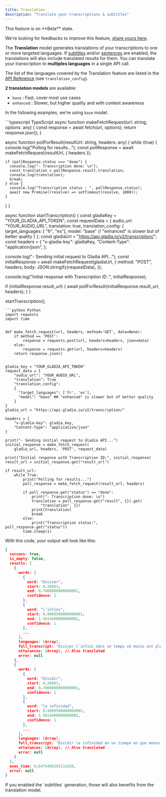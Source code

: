 ```yaml
---
title: Translation
description: "Translate your transcriptions & subtitles"
---
```


<Note>
This feature is on **Beta** state.

We're looking for feedbacks to improve this feature, [share yours here](https://gladiaio.typeform.com/feedback?typeform-source=app.gladia.io).
</Note>


The **Translation** model generates translations of your transcriptions to one or more targeted languages. If [subtitles](/chapters/speech-to-text-api/pages/speech-recognition#export-srt-or-vtt-caption-files) and/or [sentences](/chapters/speech-to-text-api/pages/speech-recognition#sentences) are enabled, the translations will also include translated results for them.
You can translate your transcription to **multiples languages** in a single API call.
 
The list of the languages covered by the Translation feature are listed in the [API Reference](/api-reference/api-v2/Transcription/post-v2transcription/) (see `translation_config`).

**2 translation models** are available:

- `base` : Fast, cover most use cases
- `enhanced` : Slower, but higher quality and with context awareness

In the following examples, we're using `base` model.

<CodeGroup>
```typescript TypeScript
async function makeFetchRequest(url: string, options: any) {
  const response = await fetch(url, options);
  return response.json();
}

async function pollForResult(resultUrl: string, headers: any) {
  while (true) {
    console.log("Polling for results...");
    const pollResponse = await makeFetchRequest(resultUrl, { headers });

    if (pollResponse.status === "done") {
      console.log("- Transcription done: \n");
      const translation = pollResponse.result.translation;
      console.log(translation);
      break;
    } else {
      console.log("Transcription status : ", pollResponse.status);
      await new Promise((resolve) => setTimeout(resolve, 1000));
    }
  }
}

async function startTranscription() {
  const gladiaKey = "YOUR_GLADIA_API_TOKEN";
  const requestData = {
    audio_url:
      "YOUR_AUDIO_URL",
    translation: true,
    translation_config: {
      target_languages: [ "fr", "es"],
      model: "base" // "enhanced" is slower but of better quality
    }
  };
  const gladiaUrl = "https://api.gladia.io/v2/transcription/";
  const headers = {
    "x-gladia-key": gladiaKey,
    "Content-Type": "application/json",
  };

  console.log("- Sending initial request to Gladia API...");
  const initialResponse = await makeFetchRequest(gladiaUrl, {
    method: "POST",
    headers,
    body: JSON.stringify(requestData),
  });

  console.log("Initial response with Transcription ID :", initialResponse);

  if (initialResponse.result_url) {
    await pollForResult(initialResponse.result_url, headers);
  }
}

startTranscription();
```
```python Python
import requests
import time


def make_fetch_request(url, headers, method='GET', data=None):
    if method == 'POST':
        response = requests.post(url, headers=headers, json=data)
    else:
        response = requests.get(url, headers=headers)
    return response.json()


gladia_key = "YOUR_GLADIA_API_TOKEN"
request_data = {
    "audio_url": "YOUR_AUDIO_URL",
    "translation": True
    "translation_config":
    {
      "target_languages": ['fr', 'es'],
      "model": "base" ## "enhanced" is slower but of better quality
    }
}
gladia_url = "https://api.gladia.io/v2/transcription/"

headers = {
    "x-gladia-key": gladia_key,
    "Content-Type": "application/json"
}

print("- Sending initial request to Gladia API...")
initial_response = make_fetch_request(
    gladia_url, headers, 'POST', request_data)

print("Initial response with Transcription ID:", initial_response)
result_url = initial_response.get("result_url")

if result_url:
    while True:
        print("Polling for results...")
        poll_response = make_fetch_request(result_url, headers)

        if poll_response.get("status") == "done":
            print("- Transcription done: \n")
            translation = poll_response.get("result", {}).get(
                "translation", {})
            print(translation)
            break
        else:
            print("Transcription status:", poll_response.get("status"))
        time.sleep(1)
```
</CodeGroup>

With this code, your output will look like this:

```json
{
  success: true,
  is_empty: false,
  results: [
    {
      words: [
        {
          word: "Diviser",
          start: 0.20043,
          end: 0.7008000000000001,
          confidence: 1
        },
        {
          word: "l'infini",
          start: 0.9009500000000001,
          end: 1.5614400000000002,
          confidence: 1
        },
        ...
      ],
      languages: [Array],
      full_transcript: "Diviser l'infini dans un temps où moins est plus...",
      utterances: [Array], // Also translated
      error: null
    },
    {
      words: [
        {
          word: "Dividir",
          start: 0.20043,
          end: 0.7008000000000001,
          confidence: 1
        },
        {
          word: "la infinidad",
          start: 0.9009500000000001,
          end: 1.5614400000000002,
          confidence: 1
        },
        ...
      ],
      languages: [Array],
      full_transcript: "Dividir la infinidad en un tiempo en que menos es más, donde demasiado nunca es suficiente...",
      utterances: [Array], // Also translated
      error: null
    }
  ],
  exec_time: 0.6475496292114258,
  error: null
}
```

<Tip>
If you enabled the `subtitles` generation, those will also benefits from the translation model.
</Tip>
